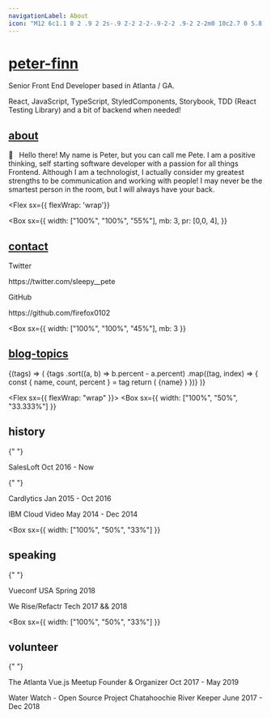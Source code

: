 ```yaml
---
navigationLabel: About
icon: "M12 6c1.1 0 2 .9 2 2s-.9 2-2 2-2-.9-2-2 .9-2 2-2m0 10c2.7 0 5.8 1.29 6 2H6c.23-.72 3.31-2 6-2m0-12C9.79 4 8 5.79 8 8s1.79 4 4 4 4-1.79 4-4-1.79-4-4-4zm0 10c-2.67 0-8 1.34-8 4v2h16v-2c0-2.66-5.33-4-8-4z"
---
```



# [peter-finn](#peter-finn)

Senior Front End Developer based in Atlanta / GA.

React, JavaScript, TypeScript, StyledComponents, Storybook, TDD (React Testing Library) and a bit of backend when needed!

## [about](#about)

👋 &nbsp; Hello there! My name is Peter, but you can call me Pete. I am a positive thinking, self starting software developer with a passion for all things Frontend. Although I am a technologist, I actually consider my greatest strengths to be communication and working with people! I may never be the smartest person in the room, but I will always have your back.

<Divider />

<Flex
  sx={{ flexWrap: 'wrap'}}
>
<Box
  sx={{
    width: ["100%", "100%", "55%"],
    mb: 3,
    pr: [0,0, 4],
  }}
>

## [contact](#contact)

<Text>Twitter</Text>
<Link
  href="https://twitter.com/sleepy__pete"
  target="_blank"
  variant="styles.a"
>
  https://twitter.com/sleepy__pete
</Link>
<Divider />

<Text>GitHub</Text>
<Link href="https://github.com/firefox0102" target="_blank" variant="styles.a">
  https://github.com/firefox0102
</Link>
<Divider />

<Divider />
</Box>

<Box
  sx={{
    width: ["100%", "100%", "45%"],
    mb: 3
  }}
>

## [blog-topics](#blog-topics)

<Divider />

<SourceTags>
  {(tags) => (
    <Box>
      {tags
        .sort((a, b) => b.percent - a.percent)
        .map((tag, index) => {
          const { name, count, percent } = tag
          return (
            <Badge
              key={index}
              variant="primary"
              sx={{
                mr: 2,
                mb: 2,
                color: mix("secondary", "primary", `${index / tags.length}`),
                borderColor: mix(
                  "secondary",
                  "primary",
                  `${index / tags.length}`
                ),
              }}
            >
              {name}
            </Badge>
          )
        })}
    </Box>
  )}
</SourceTags>

<Divider />
<Divider />

</Box>
</Flex>

<Flex sx={{ flexWrap: "wrap" }}>
  <Box
    sx={{
      width: ["100%", "50%", "33.333%"]
    }}
  >

## history

{" "}

<Text>SalesLoft</Text>
<Text variant="styles.small">Oct 2016 - Now</Text>
<Divider />

{" "}

<Text>Cardlytics</Text>
<Text variant="styles.small">Jan 2015 - Oct 2016</Text>
<Divider />

  <Text>IBM Cloud Video</Text>
  <Text variant='styles.small'>May 2014 - Dec 2014</Text>
  <Divider />
  <Divider />
  </Box>

  <Box
    sx={{
      width: ["100%", "50%", "33%"]
    }}
  >

## speaking

{" "}

<Text>Vueconf USA</Text>
<Text variant="styles.small">Spring 2018</Text>
<Divider />

  <Text>We Rise/Refactr Tech</Text>
  <Text variant='styles.small'>2017 && 2018</Text>
  <Divider />
  <Divider />
  </Box>

  <Box
    sx={{
      width: ["100%", "50%", "33%"]
    }}
  >

## volunteer

{" "}

<Text>The Atlanta Vue.js Meetup</Text>
<Text variant="styles.small">Founder & Organizer</Text>
<Text variant="styles.small">Oct 2017 - May 2019</Text>
<Divider />

  <Text>Water Watch - Open Source Project</Text>
  <Text variant='styles.small'>Chatahoochie River Keeper</Text>
  <Text variant='styles.small'>June 2017 - Dec 2018</Text>
  <Divider />
  <Divider />
  </Box>

</Flex>

